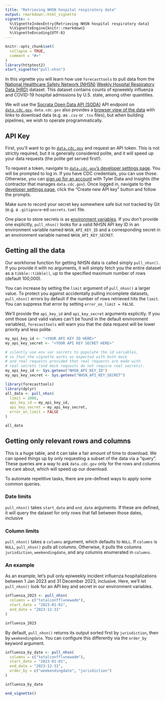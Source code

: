 ```yaml
---
title: "Retrieving NHSN hospital respiratory data"
output: rmarkdown::html_vignette
vignette: >
  %\VignetteIndexEntry{Retrieving NHSN hospital respiratory data}
  %\VignetteEngine{knitr::rmarkdown}
  %\VignetteEncoding{UTF-8}
---
```


```r
knitr::opts_chunk$set(
  collapse = TRUE,
  comment = "#>"
)
library(httptest2)
start_vignette("pull-nhsn")
```


In this vignette you will learn how use `forecasttools` to pull data from the [National Healthcare Safety Network (NHSN)](https://www.cdc.gov/nhsn/index.html) [Weekly Hospital Respiratory Data (HRD)](https://data.cdc.gov/Public-Health-Surveillance/Weekly-Hospital-Respiratory-Data-HRD-Metrics-by-Ju/ua7e-t2fy/about_data) dataset. This dataset contains counts of epiweekly influenza and COVID-19 hospital admissions by U.S. state, among other quantities.

We will use the [Socrata Open Data API (SODA)](https://dev.socrata.com/) API endpoint on [`data.cdc.gov`](https://data.cdc.gov). `data.cdc.gov` also provides a [browser view of the data](https://data.cdc.gov/Public-Health-Surveillance/Weekly-Hospital-Respiratory-Data-HRD-Metrics-by-Ju/ua7e-t2fy) with links to download data (e.g. as `.csv` or `.tsv` files), but when building pipelines, we wish to operate programmatically.


## API Key
First, you'll want to go to [`data.cdc.gov`](https://data.cdc.gov/) and request an API token. This is not strictly required, but it is generally considered polite, and it will speed up your data requests (the polite get served first!).

To request a token, navigate to [`data.cdc.gov`'s developer settings page](https://data.cdc.gov/profile/edit/developer_settings). You will be prompted to log in. If you have CDC credentials, you can use those. Otherwise, you can [sign up for an account](https://data.cdc.gov/signup) with Tyler Data and Insights (the contractor that manages `data.cdc.gov`). Once logged in, navigate to the [developer settings page](https://data.cdc.gov/profile/edit/developer_settings), click the "Create new API key" button and follow the prompts.

Make sure to record your secret key somewhere safe but _not_ tracked by Git (e.g. a `.gitignore`-ed `secrets.toml` file.

One place to store secrets is as [environment variables](https://en.wikipedia.org/wiki/Environment_variable). If you don't provide one explicitly, `pull_nhsn()` looks for a valid NHSN API key ID in an environment variable named `NHSN_API_KEY_ID` and a corresponding secret in an environment variable named `NHSN_API_KEY_SECRET`.

## Getting all the data
Our workhorse function for getting NHSN data is called simply `pull_nhsn()`. If you provide it with no arguments, it will simply fetch you the entire dataset as a `tibble::tibble()`, up to the specified maximum number of rows (default 100,000).

You can increase by setting the `limit` argument of `pull_nhsn()` a larger value. To protect you against accidentally pulling incomplete datasets, `pull_nhsn()` errors by default if the number of rows retrieved hits the `limit`. You can suppress that error by setting `error_on_limit = FALSE`.

We'll provide the `api_key_id` and `api_key_secret` arguments explicitly. If you omit those (and valid values can't be found in the default environment variables), `forecasttools` will warn you that the data request will be lower priority and less polite.

```r
my_api_key_id <- "<YOUR API KEY ID HERE>"
my_api_key_secret <- "<YOUR API KEY SECRET HERE>"
```

```r
# silently use env var secrets to populate the id variables,
# so that the vignette works as expected with both mock
# and real requests provided that real requests are made with
# real secrets (and mock requests do not require real secrets).
my_api_key_id <- Sys.getenv("NHSN_API_KEY_ID")
my_api_key_secret <- Sys.getenv("NHSN_API_KEY_SECRET")
```

```r
library(forecasttools)
library(dplyr)
all_data <- pull_nhsn(
  limit = 1000,
  api_key_id = my_api_key_id,
  api_key_secret = my_api_key_secret,
  error_on_limit = FALSE
)

all_data
```

## Getting only relevant rows and columns
This is a huge table, and it can take a fair amount of time to download. We can speed things up by only requesting a subset of the data via a "query". These queries are a way to ask `data.cdc.gov` only for the rows and columns we care about, which will speed up our download.

To automate repetitive tasks, there are pre-defined ways to apply some common queries.

### Date limits
`pull_nhsn()` takes `start_date` and `end_date` arguments. If these are defined, it will query the dataset for only rows that fall between those dates, inclusive

### Column limits
`pull_nhsn()` takes a `columns` argument, which defaults to `NULL`. If `columns` is `NULL`, `pull_nhsn()` pulls all columns. Otherwise, it pulls the columns `jurisdiction`, `weekendingdate`, and any columns enumerated in `columns`.

### An example
As an example, let's pull only epiweekly incident influenza hospitalizations between 1 Jan 2023 and 31 December 2023, inclusive. Here, we'll let `pull_nhsn()` look for an API key and secret in our environment variables.

```r
influenza_2023 <- pull_nhsn(
  columns = c("totalconfflunewadm"),
  start_date = "2023-01-01",
  end_date = "2023-12-31"
)

influenza_2023
```

By default, `pull_nhsn()` returns its output sorted first by `jurisdiction`, then by `weekendingdate`. You can configure this differently via the `order_by` keyword argument.

```r
influenza_by_date <- pull_nhsn(
  columns = c("totalconfflunewadm"),
  start_date = "2023-01-01",
  end_date = "2023-12-31",
  order_by = c("weekendingdate", "jurisdiction")
)

influenza_by_date
```

```r
end_vignette()
```
